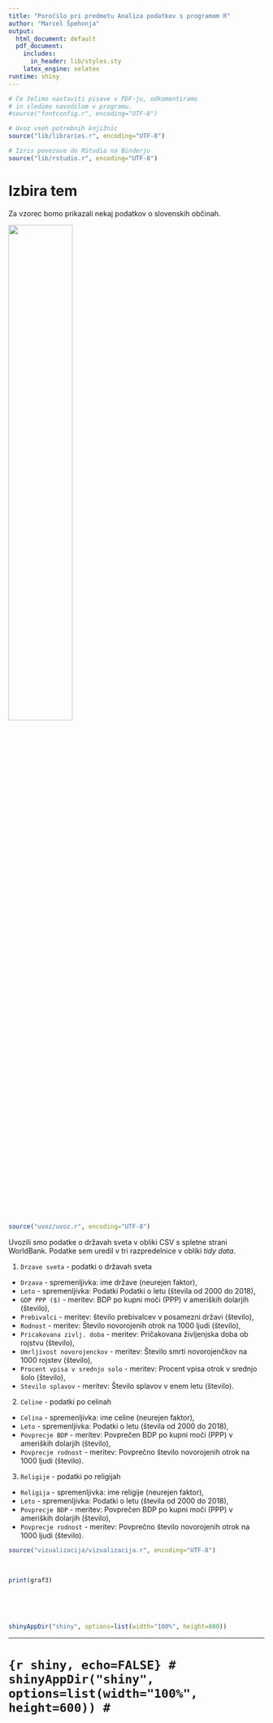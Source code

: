 ```yaml
---
title: "Poročilo pri predmetu Analiza podatkov s programom R"
author: "Marcel Špehonja"
output:
  html_document: default
  pdf_document:
    includes:
      in_header: lib/styles.sty
    latex_engine: xelatex
runtime: shiny
---
```


<style type="text/css">

</style>

```r
# Če želimo nastaviti pisave v PDF-ju, odkomentiramo
# in sledimo navodilom v programu.
#source("fontconfig.r", encoding="UTF-8")

# Uvoz vseh potrebnih knjižnic
source("lib/libraries.r", encoding="UTF-8")
```

```r
# Izris povezave do RStudia na Binderju
source("lib/rstudio.r", encoding="UTF-8")
```

# Izbira tem

Za vzorec bomo prikazali nekaj podatkov o slovenskih občinah.

![](slike/birth_rate.jpg){width=50%}


```r
source("uvoz/uvoz.r", encoding="UTF-8")
```

Uvozili smo podatke o državah sveta v obliki CSV s spletne strani WorldBank. Podatke sem uredil v tri razpredelnice v obliki *tidy data*.

1. `Drzave sveta` - podatki o državah sveta
  - `Drzava` - spremenljivka: ime države (neurejen faktor),
  - `Leto` - spremenljivka: Podatki Podatki o letu (števila od 2000 do 2018),
  - `GDP PPP ($)` - meritev: BDP po kupni moči (PPP) v ameriških dolarjih (število),
  - `Prebivalci` - meritev: število prebivalcev v posamezni državi (število),
  - `Rodnost` - meritev: Število novorojenih otrok na 1000 ljudi (število),
  - `Pricakovana zivlj. doba` - meritev: Pričakovana življenjska doba ob rojstvu (število),
  - `Umrljivost novorojenckov` - meritev: Število smrti novorojenčkov na 1000 rojstev (število),
  - `Procent vpisa v srednjo solo` - meritev: Procent vpisa otrok v srednjo šolo (število),
  - `Stevilo splavov` - meritev: Število splavov v enem letu (število).
  
2. `Celine` - podatki po celinah
  - `Celina` - spremenljivka: ime celine (neurejen faktor),
  - `Leto` - spremenljivka: Podatki o letu (števila od 2000 do 2018),
  - `Povprecje BDP` - meritev: Povprečen BDP po kupni moči (PPP) v ameriških dolarjih (število),
  - `Povprecje rodnost` - meritev: Povprečno število novorojenih otrok na 1000 ljudi (število).
  
3. `Religije` - podatki po religijah
  - `Religija` - spremenljivka: ime religije (neurejen faktor),
  - `Leto` - spremenljivka: Podatki o letu (števila od 2000 do 2018),
  - `Povprecje BDP` - meritev: Povprečen BDP po kupni moči (PPP) v ameriških dolarjih (število),
  - `Povprecje rodnost` - meritev: Povprečno število novorojenih otrok na 1000 ljudi (število).


```r
source("vizualizacija/vizualizacija.r", encoding="UTF-8")
```
&nbsp;
```r
print(graf3)
```
&nbsp;

&nbsp;

```r
shinyAppDir("shiny", options=list(width="100%", height=800))
```


<!-- ![](slike/grb.png) -->

<!-- *** -->

<!-- # Obdelava, uvoz in čiščenje podatkov -->

<!-- ```{r uvoz, echo=FALSE, message=FALSE} -->
<!-- source("uvoz/uvoz.r", encoding="UTF-8") -->
<!-- ``` -->

<!-- Uvozili smo podatke o občinah v obliki CSV s statističnega urada ter v obliki HTML -->
<!-- z Wikipedije. Podatke imamo v dveh razpredelnicah v obliki *tidy data*. -->

<!-- 1. `druzine` - podatki o družinah za vsako občino -->
<!--   - `obcina` - spremenljivka: ime občine (neurejen faktor), -->
<!--   - `velikost.druzine` - spremenljivka: število otrok v družini (število: 1, 2, 3 ali 4, kjer zadnja vrednost pomeni 4 ali več), -->
<!--   - `stevilo.druzin` - meritev: število družin z ustreznim številom otrok v ustrezni občini (število). -->

<!-- 2. `obcine` - podatki o občinah -->
<!--   - `obcina` - spremenljivka: ime občine (neurejen faktor), -->
<!--   - `povrsina` - meritev: površina občine v km$^2$ (število), -->
<!--   - `prebivalci` - meritev: prebivalstvo občine (število), -->
<!--   - `gostota` - meritev: število prebivalcev na km$^2$ (število), -->
<!--   - `naselja` - meritev: število naselij v občini (število), -->
<!--   - `ustanovitev` - meritev: leto ustanovitve občine (število), -->
<!--   - `pokrajina` - meritev: pokrajina, ki ji občina pripada (neurejen faktor), -->
<!--   - `regija` - meritev: regija, ki ji občina pripada (neurejen faktor), -->
<!--   - `odcepitev` - meritev: podatki o občinah, od katerih se je občina odcepila (besedilo). -->

<!-- **Opomba**: da bi razpredelnica `obcine` res bila v obliki *tidy data*, bi morali odstraniti stolpec `gostota` (saj je izpeljan iz stolpcev `povrsina` in `prebivalci`), podatke o pokrajinah pa bi morali premakniti v drugo razpredelnico, saj nekatere občine pripadajo dvema pokrajinama. Podobno bi morali narediti tudi s stolpcem `odcepitev`. -->

<!-- Spodnji graf prikazuje porazdelitev števila naselij v občinah. -->

<!-- ```{r histogram, echo=FALSE, message=FALSE, fig.align='center', fig.cap='Histogram števila naselij v občinah'} -->
<!-- ggplot(obcine, aes(x=naselja)) + geom_histogram() + -->
<!--   ggtitle("Pogostost števila naselij") + xlab("Število naselij") + ylab("Število občin") -->
<!-- ``` -->

<!-- *** -->

<!-- # Analiza in vizualizacija podatkov -->

<!-- ```{r vizualizacija, echo=FALSE, message=FALSE, warning=FALSE, results='hide'} -->
<!-- source("vizualizacija/vizualizacija.r", encoding="UTF-8") -->
<!-- ``` -->

<!-- Spodnji zemljevid prikazuje povprečno velikost družine za vsako občino. -->

<!-- ```{r zemljevid, echo=FALSE, fig.align='center', fig.cap='Zemljevid povprečnega števila otrok v družini'} -->
<!-- ggplot() + geom_polygon(data=left_join(zemljevid, povprecja, by=c("OB_UIME"="obcina")), -->
<!--                         aes(x=long, y=lat, group=group, fill=povprecje)) + -->
<!--   ggtitle("Povprečno število otrok v družini") + xlab("") + ylab("") + -->
<!--   guides(fill=guide_colorbar(title="Povprečje")) -->
<!-- ``` -->

<!-- *** -->

<!-- # Napredna analiza podatkov -->

<!-- ```{r analiza, echo=FALSE, message=FALSE} -->
<!-- source("analiza/analiza.r", encoding="UTF-8") -->
<!-- ``` -->

<!-- Spodnji graf prikazuje povezavo med številom naselij in površino občine. -->

<!-- ```{r graf, echo=FALSE, fig.align='center', fig.cap='Povezava med številom naselij in površino občine'} -->
<!-- ggplot(inner_join(obcine, data.frame(obcina=names(skupine), -->
<!--                                      skupina=factor(skupine)), by="obcina") -->
<!-- , aes(x=povrsina, y=naselja, color=skupina, size=prebivalci/1000)) + geom_point() + -->
<!--   ggtitle("Število naselij glede na površino občine") + -->
<!--   xlab(expression("Površina (km"^2 * ")")) + ylab("Št. naselij") + -->
<!--   guides(color=guide_legend(title="Skupina"), -->
<!--          size=guide_legend(title="Prebivalci (* 1000)")) -->
<!-- ``` -->

***

# ```{r shiny, echo=FALSE}
# shinyAppDir("shiny", options=list(width="100%", height=600))
# ```
